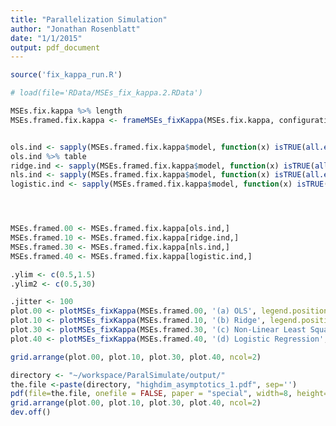 ```yaml
---
title: "Parallelization Simulation"
author: "Jonathan Rosenblatt"
date: "1/1/2015"
output: pdf_document
---
```


```r
source('fix_kappa_run.R')
```

```r
# load(file='RData/MSEs_fix_kappa.2.RData') 

MSEs.fix.kappa %>% length
MSEs.framed.fix.kappa <- frameMSEs_fixKappa(MSEs.fix.kappa, configurations.fix.kappa)


ols.ind <- sapply(MSEs.framed.fix.kappa$model, function(x) isTRUE(all.equal(x, my.ols))) 
ols.ind %>% table
ridge.ind <- sapply(MSEs.framed.fix.kappa$model, function(x) isTRUE(all.equal(x, my.ridge)))
nls.ind <- sapply(MSEs.framed.fix.kappa$model, function(x) isTRUE(all.equal(x, my.log.link)))
logistic.ind <- sapply(MSEs.framed.fix.kappa$model, function(x) isTRUE(all.equal(x, my.logistic)))




MSEs.framed.00 <- MSEs.framed.fix.kappa[ols.ind,]
MSEs.framed.10 <- MSEs.framed.fix.kappa[ridge.ind,]
MSEs.framed.30 <- MSEs.framed.fix.kappa[nls.ind,]
MSEs.framed.40 <- MSEs.framed.fix.kappa[logistic.ind,]
```


```r
.ylim <- c(0.5,1.5)
.ylim2 <- c(0.5,30)

.jitter <- 100
plot.00 <- plotMSEs_fixKappa(MSEs.framed.00, '(a) OLS', legend.position='none', y.lim=.ylim)
plot.10 <- plotMSEs_fixKappa(MSEs.framed.10, '(b) Ridge', legend.position='none', y.lim=.ylim)
plot.30 <- plotMSEs_fixKappa(MSEs.framed.30, '(c) Non-Linear Least Squares', legend.position='none', y.lim=.ylim2)
plot.40 <- plotMSEs_fixKappa(MSEs.framed.40, '(d) Logistic Regression', legend.position='right', y.lim=.ylim2)

grid.arrange(plot.00, plot.10, plot.30, plot.40, ncol=2)
```


```r
directory <- "~/workspace/ParalSimulate/output/"
the.file <-paste(directory, "highdim_asymptotics_1.pdf", sep='')
pdf(file=the.file, onefile = FALSE, paper = "special", width=8, height=8)
grid.arrange(plot.00, plot.10, plot.30, plot.40, ncol=2)
dev.off()
```

